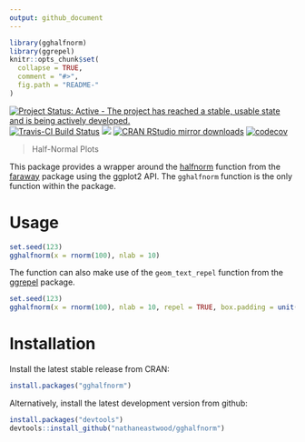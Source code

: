 ```yaml
---
output: github_document
---
```


<!-- README.md is generated from README.Rmd. Please edit that file -->

```r
library(gghalfnorm)
library(ggrepel)
knitr::opts_chunk$set(
  collapse = TRUE,
  comment = "#>",
  fig.path = "README-"
)
```

[![Project Status: Active - The project has reached a stable, usable state and is being actively developed.](http://www.repostatus.org/badges/latest/active.svg)](http://www.repostatus.org/#active) [![Travis-CI Build Status](https://travis-ci.org/nathaneastwood/gghalfnorm.svg?branch=master)](https://travis-ci.org/nathaneastwood/gghalfnorm) [![](http://www.r-pkg.org/badges/version/gghalfnorm)](http://www.r-pkg.org/pkg/gghalfnorm) [![CRAN RStudio mirror downloads](http://cranlogs.r-pkg.org/badges/gghalfnorm)](http://www.r-pkg.org/pkg/remotes) [![codecov](https://codecov.io/gh/nathaneastwood/gghalfnorm/branch/master/graph/badge.svg)](https://codecov.io/gh/nathaneastwood/gghalfnorm)

> Half-Normal Plots

This package provides a wrapper around the [halfnorm](https://github.com/cran/faraway/blob/master/R/faraway.R#L78) function from the [faraway](https://github.com/cran/faraway) package using the ggplot2 API. The `gghalfnorm` function is the only function within the package. 

# Usage

```r
set.seed(123)
gghalfnorm(x = rnorm(100), nlab = 10)
```

The function can also make use of the `geom_text_repel` function from the [ggrepel](https://github.com/slowkow/ggrepel) package.

```r
set.seed(123)
gghalfnorm(x = rnorm(100), nlab = 10, repel = TRUE, box.padding = unit(1, "lines"))
```

# Installation

Install the latest stable release from CRAN:

```r
install.packages("gghalfnorm")
```

Alternatively, install the latest development version from github:

```r
install.packages("devtools")
devtools::install_github("nathaneastwood/gghalfnorm")
```
